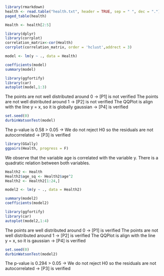 ```r
library(rmarkdown)
health <- read.table("health.txt", header = TRUE, sep = " ", dec = ".")
paged_table(health)
```

```r
Health <- health[2:5]

library(dplyr)
library(corrplot)
correlation_matrix<-cor(Health)
corrplot(correlation_matrix, order = 'hclust',addrect = 3)
```

```r
model <- lm(y ~ ., data = Health)

coefficients(model)
summary(model)
```

```r
library(ggfortify)
library(car)
autoplot(model,1:3)
```

The points are not well distributed around 0 -> [P1] is not verified
The points are not well distributed around 1 -> [P2] is not verified
The QQPlot is align with the line y = x, so it is globally gaussian -> [P4] is verified

```r
set.seed(0)
durbinWatsonTest(model)
```

The p-value is 0.58 > 0.05 -> We do not reject H0 so the residuals are not autocorrelated -> [P3] is verified

```r
library(GGally)
ggpairs(Health, progress = F)
```

We observe that the variable age is correlated with the variable y. There is a quadratic relation between both variables.

```r
Health2 <- Health
Health2$age_sq <- Health2$age^2
Health2 <- Health2[1:24,]

model2 <- lm(y ~ ., data = Health2)

summary(model2)
coefficients(model2)
```

```r
library(ggfortify)
library(car)
autoplot(model2,1:4)
```

The points are well distributed around 0 -> [P1] is verified
The points are not well distributed around 1 -> [P2] is verified
The QQPlot is align with the line y = x, so it is gaussian -> [P4] is verified

```r
set.seed(0)
durbinWatsonTest(model2)
```

The p-value is 0.294 > 0.05 -> We do not reject H0 so the residuals are not autocorrelated -> [P3] is verified

